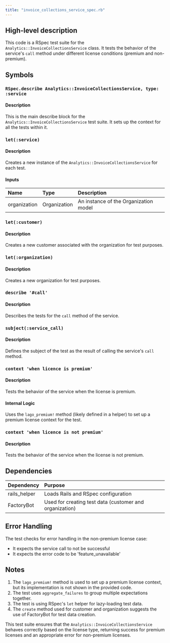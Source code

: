 ```yaml
---
title: "invoice_collections_service_spec.rb"
---
```


## High-level description
This code is a RSpec test suite for the `Analytics::InvoiceCollectionsService` class. It tests the behavior of the service's `call` method under different license conditions (premium and non-premium).

## Symbols

### `RSpec.describe Analytics::InvoiceCollectionsService, type: :service`
#### Description
This is the main describe block for the `Analytics::InvoiceCollectionsService` test suite. It sets up the context for all the tests within it.

### `let(:service)`
#### Description
Creates a new instance of the `Analytics::InvoiceCollectionsService` for each test.

#### Inputs
| Name | Type | Description |
|:-----|:-----|:------------|
| organization | Organization | An instance of the Organization model |

### `let(:customer)`
#### Description
Creates a new customer associated with the organization for test purposes.

### `let(:organization)`
#### Description
Creates a new organization for test purposes.

### `describe '#call'`
#### Description
Describes the tests for the `call` method of the service.

### `subject(:service_call)`
#### Description
Defines the subject of the test as the result of calling the service's `call` method.

### `context 'when licence is premium'`
#### Description
Tests the behavior of the service when the license is premium.

#### Internal Logic
Uses the `lago_premium!` method (likely defined in a helper) to set up a premium license context for the test.

### `context 'when licence is not premium'`
#### Description
Tests the behavior of the service when the license is not premium.

## Dependencies
| Dependency | Purpose |
|:-----------|:--------|
| rails_helper | Loads Rails and RSpec configuration |
| FactoryBot | Used for creating test data (customer and organization) |

## Error Handling
The test checks for error handling in the non-premium license case:
- It expects the service call to not be successful
- It expects the error code to be 'feature_unavailable'

## Notes
1. The `lago_premium!` method is used to set up a premium license context, but its implementation is not shown in the provided code.
2. The test uses `aggregate_failures` to group multiple expectations together.
3. The test is using RSpec's `let` helper for lazy-loading test data.
4. The `create` method used for customer and organization suggests the use of FactoryBot for test data creation.

This test suite ensures that the `Analytics::InvoiceCollectionsService` behaves correctly based on the license type, returning success for premium licenses and an appropriate error for non-premium licenses.